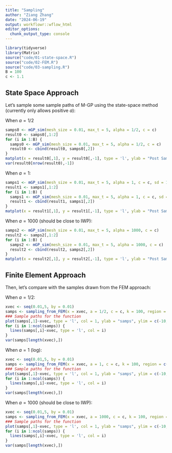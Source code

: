 ```yaml
---
title: "Sampling"
author: "Ziang Zhang"
date: "2024-06-19"
output: workflowr::wflow_html
editor_options:
  chunk_output_type: console
---
```


```r
library(tidyverse)
library(Matrix)
source("code/01-state-space.R")
source("code/02-FEM.R")
source("code/03-sampling.R")
B = 100
c <- 1.1
```

## State Space Approach

Let's sample some sample paths of M-GP using the state-space method (currently only allows positive $a$):

When $a = 1/2$
```r
samps0 <- mGP_sim(mesh_size = 0.01, max_t = 5, alpha = 1/2, c = c)
result0 <- samps0[,1:2]
for (i in 1:B) {
  samps0 <- mGP_sim(mesh_size = 0.01, max_t = 5, alpha = 1/2, c = c)
  result0 <- cbind(result0, samps0[,2])
}
matplot(x = result0[,1], y = result0[,-1], type = 'l', ylab = "Post Samp", xlab = "x", main = "alpha = 1/2", ylim = c(-10,10))
var(result0[nrow(result0),-1])
```

When $a = 1$:
```r
samps1 <- mGP_sim(mesh_size = 0.01, max_t = 5, alpha = 1, c = c, sd = 1)
result1 <- samps1[,1:2]
for (i in 1:B) {
  samps1 <- mGP_sim(mesh_size = 0.01, max_t = 5, alpha = 1, c = c, sd = 1)
  result1 <- cbind(result1, samps1[,2])
}
matplot(x = result1[,1], y = result1[,-1], type = 'l', ylab = "Post Samp", xlab = "x", main = "alpha = 1", ylim = c(-10,10))
```


When $a = 1000$ (should be close to IWP):
```r
samps2 <- mGP_sim(mesh_size = 0.01, max_t = 5, alpha = 1000, c = c)
result2 <- samps2[,1:2]
for (i in 1:B) {
  samps2 <- mGP_sim(mesh_size = 0.01, max_t = 5, alpha = 1000, c = c)
  result2 <- cbind(result2, samps2[,2])
}
matplot(x = result2[,1], y = result2[,-1], type = 'l', ylab = "Post Samp", xlab = "x", main = "alpha = 1000", ylim = c(-10,10))
```



## Finite Element Approach

Then, let's compare with the samples drawn from the FEM approach:

When $a = 1/2$:
```r
xvec <- seq(0.01,5, by = 0.01)
samps <- sampling_from_FEM(x = xvec, a = 1/2, c = c, k = 100, region = c(0,5), n = B)
### Sample paths for the function
plot(samps[,1]~xvec, type = 'l', col = 1, ylab = "samps", ylim = c(-10,10))
for (i in 1:ncol(samps)) {
  lines(samps[,i]~xvec, type = 'l', col = i)
}
var(samps[length(xvec),])
```


When $a = 1$ (log):
```r
xvec <- seq(0.01,5, by = 0.01)
samps <- sampling_from_FEM(x = xvec, a = 1, c = c, k = 100, region = c(0,5), n = B)
### Sample paths for the function
plot(samps[,1]~xvec, type = 'l', col = 1, ylab = "samps", ylim = c(-10,10))
for (i in 1:ncol(samps)) {
  lines(samps[,i]~xvec, type = 'l', col = i)
}
var(samps[length(xvec),])
```


When $a = 1000$ (should be close to IWP):
```r
xvec <- seq(0.01,5, by = 0.01)
samps <- sampling_from_FEM(x = xvec, a = 1000, c = c, k = 100, region = c(0,5), n = B)
### Sample paths for the function
plot(samps[,1]~xvec, type = 'l', col = 1, ylab = "samps", ylim = c(-10,10))
for (i in 1:ncol(samps)) {
  lines(samps[,i]~xvec, type = 'l', col = i)
}
var(samps[length(xvec),])
```
